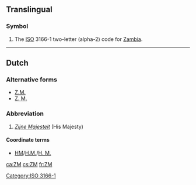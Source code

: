 {{also|zm|Zm|.zm}}
==Translingual==

===Symbol===
{{head|mul|symbol}}

# The [[ISO]] 3166-1 two-letter (alpha-2) code for [[Zambia]].

[[Category:ISO 3166-1]]

----

==Dutch==

===Alternative forms===
* [[Z.M.]]
* [[Z. M.]]

===Abbreviation===
{{rfc-header|Abbreviation}}
{{head|nl|abbreviation}}
# ''[[Zijne Majesteit]]'' (His Majesty)

====Coordinate terms====
* [[HM]]/[[H.M.]]/[[H. M.]]

[[ca:ZM]]
[[cs:ZM]]
[[fr:ZM]]